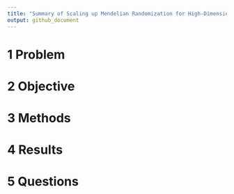 ```yaml
---
title: "Summary of Scaling up Mendelian Randomization for High-Dimensional -Omics Data"
output: github_document
---
```


# 1 Problem 

# 2 Objective

# 3 Methods


# 4 Results

# 5 Questions

